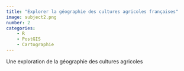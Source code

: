 ```yaml
---
title: "Explorer la géographie des cultures agricoles françaises"
image: subject2.png
number: 2
categories:
    - R
    - PostGIS
    - Cartographie
---
```


Une exploration de la géographie des cultures agricoles